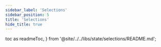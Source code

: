 ```yaml
---
sidebar_label: 'Selections'
sidebar_position: 5
title: 'Selections'
hide_title: true
---
```


  toc as readmeToc,
} from '@site/../../libs/state/selections/README.md';

<Readme />

<Docs />

<!-- Workaround for generating table of contents -->
<!-- See https://github.com/facebook/docusaurus/issues/3915#issuecomment-896193142 -->

